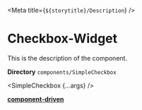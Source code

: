 



<Meta title={`${storytitle}/Description`} />

# Checkbox-Widget

<div className="description">This is the description of the component.</div>

**Directory** `components/SimpleCheckbox`

<SimpleCheckbox {...args} />

[**component-driven**](/story/atoms-simplecheckbox--primary-simple-checkbox)
